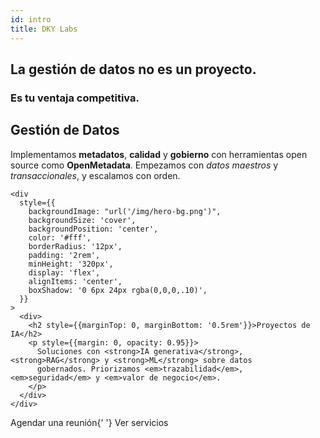 ```yaml
---
id: intro
title: DKY Labs
---
```



<div className="container">
  <h2 style={{marginBottom: 0}}>La gestión de datos no es un proyecto.</h2>
  <h3 style={{marginTop: '0.25rem'}}>Es tu ventaja competitiva.</h3>

  <div style={{
    display: 'grid',
    gridTemplateColumns: 'repeat(auto-fit, minmax(300px, 1fr))',
    gap: '16px',
    marginTop: '2rem'
  }}>
    <div
      style={{
        backgroundImage: "url('/img/hero-bg.png')",
        backgroundSize: 'cover',
        backgroundPosition: 'center',
        color: '#fff',
        borderRadius: '12px',
        padding: '2rem',
        minHeight: '320px',
        display: 'flex',
        alignItems: 'center',
        boxShadow: '0 6px 24px rgba(0,0,0,.10)',
      }}
    >
      <div>
        <h2 style={{marginTop: 0, marginBottom: '0.5rem'}}>Gestión de Datos</h2>
        <p style={{margin: 0, opacity: 0.95}}>
          Implementamos <strong>metadatos</strong>, <strong>calidad</strong> y <strong>gobierno</strong> con
          herramientas open source como <strong>OpenMetadata</strong>. Empezamos con <em>datos maestros</em> y
          <em> transaccionales</em>, y escalamos con orden.
        </p>
      </div>
    </div>

    <div
      style={{
        backgroundImage: "url('/img/hero-bg.png')",
        backgroundSize: 'cover',
        backgroundPosition: 'center',
        color: '#fff',
        borderRadius: '12px',
        padding: '2rem',
        minHeight: '320px',
        display: 'flex',
        alignItems: 'center',
        boxShadow: '0 6px 24px rgba(0,0,0,.10)',
      }}
    >
      <div>
        <h2 style={{marginTop: 0, marginBottom: '0.5rem'}}>Proyectos de IA</h2>
        <p style={{margin: 0, opacity: 0.95}}>
          Soluciones con <strong>IA generativa</strong>, <strong>RAG</strong> y <strong>ML</strong> sobre datos
          gobernados. Priorizamos <em>trazabilidad</em>, <em>seguridad</em> y <em>valor de negocio</em>.
        </p>
      </div>
    </div>
  </div>

  <div style={{marginTop: 20, textAlign:'center'}}>
    <Link className="button button--primary button--lg" to="/contacto">Agendar una reunión</Link>{' '}
    <Link className="button button--secondary button--lg" to="/servicios">Ver servicios</Link>
  </div>
</div>
